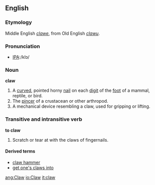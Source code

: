 ==English==

===Etymology===
Middle English ''[[clawe]]'', from Old English ''[[clawu]]''.

===Pronunciation===
*[[w:International Phonetic Alphabet|IPA]]:/klɔ/

===Noun===
'''claw'''
# A [[curved]], pointed horny [[nail]] on each [[digit]] of the [[foot]] of a mammal, reptile, or bird.
# The [[pincer]] of a crustacean or other arthropod.
# A mechanical device resembling a claw, used for gripping or lifting.

===Transitive and intransitive verb===
'''to claw'''
# Scratch or tear at with the claws of fingernails.

====Derived terms====
*[[claw hammer]]
*[[get one's claws into]]

[[ang:Claw]]
[[io:Claw]]
[[it:claw]]